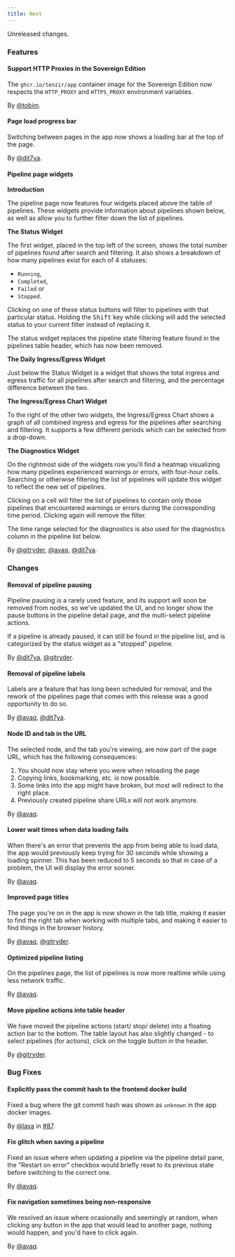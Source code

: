 ```yaml
---
title: Next
---
```


Unreleased changes.

### Features

#### Support HTTP Proxies in the Sovereign Edition

The `ghcr.io/tenzir/app` container image for the Sovereign Edition now respects the `HTTP_PROXY` and `HTTPS_PROXY` environment variables.

By [@tobim](https://github.com/tobim).

#### Page load progress bar

Switching between pages in the app now shows a loading bar at the top of the page.

By [@dit7ya](https://github.com/dit7ya).

#### Pipeline page widgets

**Introduction**

The pipeline page now features four widgets placed above the table of pipelines. These widgets provide information about pipelines shown below, as well as allow you to further filter down the list of pipelines.

**The Status Widget**

The first widget, placed in the top left of the screen, shows the total number of pipelines found after search and filtering. It also shows a breakdown of how many pipelines exist for each of 4 statuses:

- `Running`,
- `Completed`,
- `Failed` or
- `Stopped`.

Clicking on one of these status buttons will filter to pipelines with that particular status. Holding the <kbd>Shift</kbd> key while clicking will add the selected status to your current filter instead of replacing it.

The status widget replaces the pipeline state filtering feature found in the pipelines table header, which has now been removed.

**The Daily Ingress/Egress Widget**

Just below the Status Widget is a widget that shows the total ingress and egress traffic for all pipelines after search and filtering, and the percentage difference between the two.

**The Ingress/Egress Chart Widget**

To the right of the other two widgets, the Ingress/Egress Chart shows a graph of all combined ingress and egress for the pipelines after searching and filtering. It supports a few different periods which can be selected from a drop-down.

**The Diagnostics Widget**

On the rightmost side of the widgets row you'll find a heatmap visualizing how many pipelines experienced warnings or errors, with four-hour cells. Searching or otherwise filtering the list of pipelines will update this widget to reflect the new set of pipelines.

Clicking on a cell will filter the list of pipelines to contain only those pipelines that encountered warnings or errors during the corresponding time period. Clicking again will remove the filter.

The time range selected for the diagnostics is also used for the diagnostics column in the pipeline list below.

By [@gitryder](https://github.com/gitryder), [@avaq](https://github.com/avaq), [@dit7ya](https://github.com/dit7ya).

### Changes

#### Removal of pipeline pausing

Pipeline pausing is a rarely used feature, and its support will soon be removed from nodes, so we've updated the UI, and no longer show the pause buttons in the pipeline detail page, and the multi-select pipeline actions.

If a pipeline is already paused, it can still be found in the pipeline list, and is categorized by the status widget as a "stopped" pipeline.

By [@dit7ya](https://github.com/dit7ya), [@gitryder](https://github.com/gitryder).

#### Removal of pipeline labels

Labels are a feature that has long been scheduled for removal, and the rework of the pipelines page that comes with this release was a good opportunity to do so.

By [@avaq](https://github.com/avaq), [@dit7ya](https://github.com/dit7ya).

#### Node ID and tab in the URL

The selected node, and the tab you're viewing, are now part of the page URL, which has the following consequences:

1. You should now stay where you were when reloading the page
2. Copying links, bookmarking, etc. is now possible.
3. Some links into the app might have broken, but most will redirect to the right place.
4. Previously created pipeline share URLs will not work anymore.

By [@avaq](https://github.com/avaq).

#### Lower wait times when data loading fails

When there's an error that prevents the app from being able to load data, the app would previously keep trying for 30 seconds while showing a loading spinner. This has been reduced to 5 seconds so that in case of a problem, the UI will display the error sooner.

By [@avaq](https://github.com/avaq).

#### Improved page titles

The page you're on in the app is now shown in the tab title, making it easier to find the right tab when working with multiple tabs, and making it easier to find things in the browser history.

By [@avaq](https://github.com/avaq), [@gitryder](https://github.com/gitryder).

#### Optimized pipeline listing

On the pipelines page, the list of pipelines is now more realtime while using less network traffic.

By [@avaq](https://github.com/avaq).

#### Move pipeline actions into table header

We have moved the pipeline actions (start/ stop/ delete) into a floating action bar to the bottom.
The table layout has also slightly changed - to select pipelines (for actions), click on the toggle button in the header.

By [@gitryder](https://github.com/gitryder).

### Bug Fixes

#### Explicitly pass the commit hash to the frontend docker build

Fixed a bug where the git commit hash was shown as `unknown` in the app docker images.

By [@lava](https://github.com/lava) in [#87](https://github.com/tenzir/platform/pull/87).

#### Fix glitch when saving a pipeline

Fixed an issue where when updating a pipeline via the pipeline detail pane, the "Restart on error" checkbox would briefly reset to its previous state before switching to the correct one.

By [@avaq](https://github.com/avaq).

#### Fix navigation sometimes being non-responsive

We resolved an issue where ocasionally and seemingly at random, when clicking any button in the app that would lead to another page, nothing would happen, and you'd have to click again.

By [@avaq](https://github.com/avaq).
